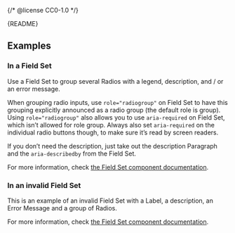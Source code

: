 {/* @license CC0-1.0 */}


<Meta of={RadioStories} />

<Markdown>{README}</Markdown>

<Primary />

<Controls />

## Examples

### In a Field Set

Use a Field Set to group several Radios with a legend, description, and / or an error message.

When grouping radio inputs, use `role="radiogroup"` on Field Set to have this grouping explicitly announced as a radio group (the default role is group).
Using `role="radiogroup"` also allows you to use `aria-required` on Field Set, which isn’t allowed for role group.
Always also set `aria-required` on the individual radio buttons though, to make sure it’s read by screen readers.

If you don’t need the description, just take out the description Paragraph and the `aria-describedby` from the Field Set.

For more information, check [the Field Set component documentation](/docs/components-forms-field-set--docs).

<Canvas of={RadioStories.InAFieldSet} />

### In an invalid Field Set

This is an example of an invalid Field Set with a Label, a description, an Error Message and a group of Radios.

For more information, check [the Field Set component documentation](/docs/components-forms-field-set--docs).

<Canvas of={RadioStories.InAnInvalidFieldSet} />
